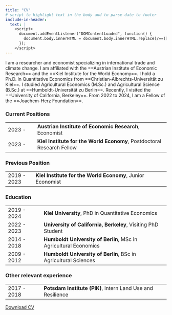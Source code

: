 ```yaml
---
title: "CV"
# script to highlight text in the body and to parse date to footer
include-in-header:
  text: |
    <script>
      document.addEventListener("DOMContentLoaded", function() {
        document.body.innerHTML = document.body.innerHTML.replace(/==([^=]+)==/g, '<span class="highlight">$1</span>');
      });
    </script>
---
```


I am a researcher and economist specializing in international trade and climate change. I am affiliated with the ==Austrian Institute of Economic Research== and the ==Kiel Institute for the World Economy==. I hold a Ph.D. in Quantitative Economics from ==Christian-Albrechts-Universität zu Kiel==. I studied Agricultural Economics (M.Sc.) and Agricultural Science (B.Sc.) at ==Humboldt-Universität zu Berlin==. Recently, I visited the ==University of California, Berkeley==. From 2022 to 2024, I am a Fellow of the ==Joachem-Herz Foundation==.

### Current Positions

|        |                                                                        |
|-------------|----------------------------------------------------------|
| 2023 - | **Austrian Institute of Economic Research**, Economist                 |
| 2023 - | **Kiel Institute for the World Economy**, Postdoctoral Research Fellow |

### Previous Position

|             |                                                            |
|-------------|------------------------------------------------------------|
| 2019 - 2023 | **Kiel Institute for the World Economy**, Junior Economist |

### Education

|             |                                                                  |
|----------------|--------------------------------------------------------|
| 2019 - 2024 | **Kiel University**, PhD in Quantitative Economics               |
| 2022 - 2023 | **University of California, Berkeley**, Visiting PhD Student     |
| 2014 - 2018 | **Humboldt University of Berlin**, MSc in Agricultural Economics |
| 2009 - 2012 | **Humboldt University of Berlin**, BSc in Agricultural Sciences  |

### **Other relevant experience**

|             |                                                             |
|----------------|--------------------------------------------------------|
| 2017 - 2018 | **Potsdam Institute (PIK)**, Intern Land Use and Resilience |

[Download CV](/files/CV.pdf)
